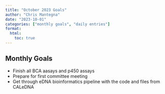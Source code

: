 ```yaml
---
title: "October 2023 Goals"
author: "Chris Mantegna"
date: "2023-10-01"
categories: ["monthly goals", "daily entries"]
format:
  html:
    toc: true
---
```


## Monthly Goals  

- Finish all BCA aasays and p450 assays
- Prepare for first committee meeting 
- Get through eDNA bioinformatics pipeline with the code and files from CALeDNA

